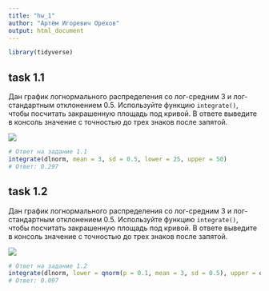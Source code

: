```yaml
---
title: "hw_1"
author: "Артём Игоревич Орехов"
output: html_document
---
```


```r
library(tidyverse)
```


## task 1.1
Дан график логнормального распределения со лог-средним 3 и лог-стандартным отклонением 0.5. Используйте функцию `integrate()`, чтобы посчитать закрашенную площадь под кривой. В ответе выведите в консоль значение с точностью до трех знаков после запятой.

![](task_1.1.png)

```r
# Ответ на задание 1.1
integrate(dlnorm, mean = 3, sd = 0.5, lower = 25, upper = 50)
# Ответ: 0.297
```


## task 1.2

Дан график логнормального распределения со лог-средним 3 и лог-стандартным отклонением 0.5. Используйте функцию `integrate()`, чтобы посчитать закрашенную площадь под кривой. В ответе выведите в консоль значение с точностью до трех знаков после запятой.

![](task_1.2.png)

```r
# Ответ на задание 1.2
integrate(dlnorm, lower = qnorm(p = 0.1, mean = 3, sd = 0.5), upper = qnorm(p = 0.9, mean = 3, sd = 0.5), stop.on.error = FALSE)
# Ответ: 0.097
```
